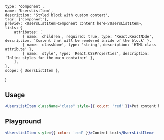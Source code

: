 
    type: 'component',
    name: 'UsersListItem',
    description: 'Styled block with custom content',
    tags: ['component'],
    preview: <UsersListItem>Component content here</UsersListItem>,
    lists: {
        attributes: [
            { name: 'children', required: true, type: 'React.ReactNode', description: 'Content that will be rendered inside of the block' },
            { name: 'className', type: 'string', description: 'HTML class attribute' },
            { name: 'style', type: 'React.CSSProperties', description: 'Inline styles for the main container' },
        ],
    },
    scope: { UsersListItem },
}

## Usage

```jsx
<UsersListItem className="class" style={{ color: 'red' }}>Put content here</UsersListItem>
```

## Playground

```jsx live
<UsersListItem style={{ color: 'red' }}>Content text</UsersListItem>
```
